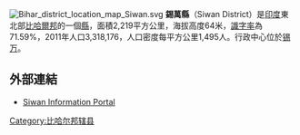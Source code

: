 [[File:Bihar_district_location_map_Siwan.svg|thumb]]
'''錫萬縣'''（Siwan District）是[[印度|印度]]東北部[[比哈爾邦|比哈爾邦]]的一個[[縣|縣]]，面積2,219平方公里，海拔高度64米，[[識字率|識字率]]為71.59%，2011年人口3,318,176，人口密度每平方公里1,495人。行政中心位於[[锡万|锡万]]。

==外部連結==
*[https://web.archive.org/web/20110430232117/http://www.allaboutbihar.com/districts/siwan/index.php Siwan Information Portal]

{{印度行政区划小作品}}
[[Category:比哈尔邦辖县|Category:比哈尔邦辖县]]